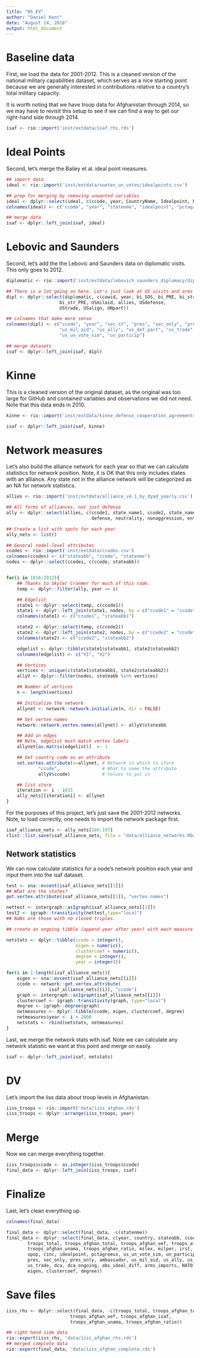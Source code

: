 ```yaml
---
title: "05_EV"
author: "Daniel Kent"
date: "August 14, 2018"
output: html_document
---
```



# Baseline data

First, we load the data for 2001-2012. This is a cleaned version of the national military capabilities dataset, which serves as a nice starting point because we are generally interested in contributions relative to a country's total military capacity.

It is worth noting that we have troop data for Afghanistan through 2014, so we may have to revisit this setup to see if we can find a way to get our right-hand side through 2014.

```R
isaf <- rio::import('inst/extdata/isaf_rhs.rds')
```

# Ideal Points

Second, let's merge the Bailey et al. ideal point measures.

```R
## import data
ideal <- rio::import('inst/extdata/voeten_un_votes/idealpoints.csv')

## prep for merging by removing unwanted variables
ideal <- dplyr::select(ideal, c(ccode, year, CountryName, Idealpoint, PctAgreeUS))
colnames(ideal) <- c("ccode", "year", "statenme", "idealpoint", "pctagreeus")

## merge data
isaf <- dplyr::left_join(isaf, ideal)
```

# Lebovic and Saunders

Second, let's add the the Lebovic and Saunders data on diplomatic visits. This only goes to 2012.

```R
diplomatic <- rio::import('inst/extdata/lebovich_saunders_diplomacy/dipl_core.csv')

## There is a lot going on here. Let's just look at US visits and arms relations.
dipl <- dplyr::select(diplomatic, c(cowid, year, bi_SOS, bi_PRE, bi_str_SOS,
                    bi_str_PRE, USmilaid, allies, USdefense,
                    UStrade, USalign, UNpart))

## colnames that make more sense
colnames(dipl) <- c("ccode", "year", "sec_st", "pres", "sec_only", "pres_only",
                    "us_mil_aid", "us_ally", "us_def_pact", "us_trade",
                    "us_un_vote_sim", "un_particip")

## merge datasets
isaf <- dplyr::left_join(isaf, dipl)
```

# Kinne

This is a cleaned version of the original dataset, as the original was too large for GitHub and contained variables and observations we did not need. Note that this data ends in 2010.

```R
kinne <- rio::import('inst/extdata/kinne_defense_cooperation_agreements/kinne_dca.rds')

isaf <- dplyr::left_join(isaf, kinne)
```

# Network measures

Let's also build the alliance network for each year so that we can calculate statistics for network position. Note, it is OK that this only includes states with an alliance. Any state not in the alliance network will be categorized as an NA for network statistics.


```R
allies <- rio::import('inst/extdata/alliance_v4.1_by_dyad_yearly.csv')

## All forms of alliances, not just defense
ally <- dplyr::select(allies, c(ccode1, state_name1, ccode2, state_name2, year,
                                defense, neutrality, nonaggression, entente))

## Create a list with spots for each year
ally_nets <- list()

## General nodel-level attributes
ccodes <- rio::import('inst/extdata/ccodes.csv')
colnames(ccodes) <- c("stateabb", "ccode", "statenme")
nodes <- dplyr::select(ccodes, c(ccode, stateabb))


for(i in 1816:2012){
    ## Thanks to Skyler Cranmer for much of this code.
    temp <- dplyr::filter(ally, year == i)

    ## Edgelist
    state1 <- dplyr::select(temp, c(ccode1))
    state1 <- dplyr::left_join(state1, nodes, by = c("ccode1" = "ccode"))
    colnames(state1) <- c("ccode1", "stateabb1")

    state2 <- dplyr::select(temp, c(ccode2))
    state2 <- dplyr::left_join(state2, nodes, by = c("ccode2" = "ccode"))
    colnames(state2) <- c("ccode2", "stateabb2")

    edgelist <- dplyr::tibble(state1$stateabb1, state2$stateabb2)
    colnames(edgelist) <- c("V1", "V2")

    ## Vertices
    vertices <- unique(c(state1$stateabb1, state2$stateabb2))
    allyV <- dplyr::filter(nodes, stateabb %in% vertices)

    ## Number of vertices
    n <- length(vertices)

    ## Initialize the network
    allynet <- network::network.initialize(n, dir = FALSE)

    ## Set vertex names
    network::network.vertex.names(allynet) <- allyV$stateabb

    ## Add in edges
    ## Note, edgelist must match vertex labels
    allynet[as.matrix(edgelist)]  <- 1

    ## Set country code as an attribute
    set.vertex.attribute(x=allynet, # Network in which to store
            "ccode",                # What to name the attribute
            allyV$ccode)            # Values to put in

    ## list store
    iteration <- i - 1815
    ally_nets[[iteration]] <- allynet
}
```

For the purposes of this project, let's just save the 2001-2012 networks. Note, to load correctly, one needs to import the network package first.

```R
isaf_alliance_nets <- ally_nets[186:197]
rlist::list.save(isaf_alliance_nets, file = "data/alliance_networks.RData")
```

## Network statistics

We can now calculate statistics for a node's network position each year and input them into the isaf dataset.

```R
test <- sna::evcent(isaf_alliance_nets[[1]])
## What are the states?
get.vertex.attribute(isaf_alliance_nets[[1]], "vertex.names")

nettest <- intergraph::asIgraph(isaf_alliance_nets[[1]])
test2 <- igraph::transitivity(nettest,type="local")
## NaNs are those with no closed triples.

## create an ongoing tibble (append year after year) with each measure and ccode

netstats <- dplyr::tibble(ccode = integer(),
                          eigen = numeric(),
                          clustercoef = numeric(),
                          degree = integer(),
                          year = integer())

for(i in 1:length(isaf_alliance_nets)){
    eigen <- sna::evcent(isaf_alliance_nets[[i]])
    ccode <- network::get.vertex.attribute(
                isaf_alliance_nets[[i]], "ccode")
    graph <- intergraph::asIgraph(isaf_alliance_nets[[i]])
    clustercoef <- igraph::transitivity(graph, type="local")
    degree <- igraph::degree(graph)
    netmeasures <- dplyr::tibble(ccode, eigen, clustercoef, degree)
    netmeasures$year <- i + 2000
    netstats <- rbind(netstats, netmeasures)
}
```

Last, we merge the network stats with isaf. Note we can calculate any network statistic we want at this point and merge on easily.

```R
isaf <- dplyr::left_join(isaf, netstats)
```

# DV

Let's import the iiss data about troop levels in Afghanistan.

```R
iiss_troops <- rio::import('data/iiss_afghan.rds')
iiss_troops <- dplyr::arrange(iiss_troops, year)
```

# Merge

Now we can merge everything together.

```R
iiss_troops$ccode <- as.integer(iiss_troops$ccode)
final_data <- dplyr::left_join(iiss_troops, isaf)
```

# Finalize

Last, let's clean everything up.

```R
colnames(final_data)

final_data <- dplyr::select(final_data, -c(statenme))
final_data <- dplyr::select(final_data, c(year, country, stateabb, ccode,
        troops_total, troops_afghan_total, troops_afghan_oef, troops_afghan_isaf,
        troops_afghan_unama, troops_afghan_ratio, milex, milper, irst, pec, tpop,
        upop, cinc, idealpoint, pctagreeus, us_un_vote_sim, un_particip, sec_st,
        pres, sec_only, pres_only, ambassador, us_mil_aid, us_ally, us_def_pact,
        us_trade, dca, dca_ongoing, abs_ideal_diff, arms_imports, NATO,
        eigen, clustercoef, degree))
```

# Save files

```R
iiss_rhs <- dplyr::select(final_data, -c(troops_total, troops_afghan_total,
                        troops_afghan_oef, troops_afghan_isaf,
                        troops_afghan_unama, troops_afghan_ratio))

## right hand side data
rio::export(iiss_rhs, 'data/iiss_afghan_rhs.rds')
## merged complete data
rio::export(final_data, 'data/iiss_afghan_complete.rds')
```


